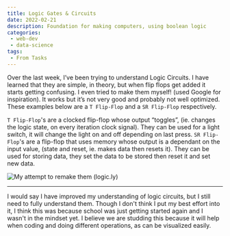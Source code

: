 ```yaml
---
title: Logic Gates & Circuits
date: 2022-02-21
description: Foundation for making computers, using boolean logic
categories:
 - web-dev
 - data-science 
tags: 
 - From Tasks
---
```


Over the last week, I’ve been trying to understand Logic Circuits. I have learned that they are simple, in theory, but when flip flops get added it starts getting confusing. I even tried to make them myself! (used Google for inspiration). It works but it’s not very good and probably not well optimized. These examples below are a `T Flip-Flop` and a `SR Flip-Flop` respectively.

`T Flip-Flop`'s are a clocked flip-flop whose output “toggles”, (ie. changes the logic state, on every iteration clock signal). They can be used for a light switch, it will change the light on and off depending on last press. `SR Flip-Flop`'s are a flip-flop that uses memory whose output is a dependant on the input value, (state and reset, ie. makes data then resets it). They can be used for storing data, they set the data to be stored then reset it and set new data.

![My attempt to remake them (logic.ly)](made_them.screenshot.png)

---

I would say I have improved my understanding of logic circuits, but I still need to fully understand them. Though I don't think I put my best effort into it, I think this was because school was just getting started again and I wasn't in the mindset yet. I believe we are studding this because it will help when coding and doing different operations, as can be visualized easily.
